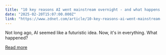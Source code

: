 ```yaml
---
title: "10 key reasons AI went mainstream overnight - and what happens next"
date: "2025-02-20T15:07:00.000Z"
link: "https://www.zdnet.com/article/10-key-reasons-ai-went-mainstream-overnight-and-what-happens-next/"
---
```


Not long ago, AI seemed like a futuristic idea. Now, it's in everything. What happened?

[Read more](https://www.zdnet.com/article/10-key-reasons-ai-went-mainstream-overnight-and-what-happens-next/)
